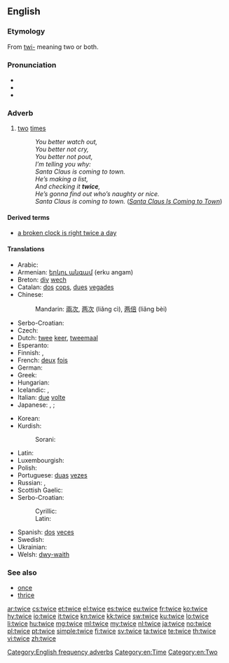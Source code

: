 ==English==
{{rfc-auto}}

===Etymology===
From [[twi-]] meaning two or both.

===Pronunciation===
* {{IPA|/twaɪs/|lang=en}}
* {{audio|en-us-twice.ogg|Audio (US)}}
* {{rhymes|aɪs}}

===Adverb===
{{en-adv|-}}

# [[two]] [[time]]s
#: ''You better watch out,<br>You better not cry,<br>You better not pout,<br>I’m telling you why:<br>Santa Claus is coming to town.<br>He’s making a list,<br>And checking it '''twice''',<br>He’s gonna find out who’s naughty or nice.<br>Santa Claus is coming to town.'' (''[[w:en:Santa Claus Is Coming to Town|Santa Claus Is Coming to Town]]'')

====Derived terms====
* [[a broken clock is right twice a day]]

====Translations====
{{trans-top|two times}}
* Arabic: {{t-|ar|مرتين|tr=maratáyn}}
* Armenian: [[երկու անգամ]] (erku angam)
* Breton: [[div]] [[wech]]
* Catalan: [[dos]] [[cops]], [[dues]] [[vegades]]
* Chinese:
*: Mandarin: [[兩]][[次]], [[两]][[次]] (liǎng cì), [[两]][[倍]] (liǎng bèi)
* Serbo-Croatian: {{t|sh|dvaput}}
* Czech: {{t+|cs|dvakrát}}
* Dutch: [[twee]] [[keer]], [[tweemaal]]
* Esperanto: {{t-|eo|dufoje|xs=Esperanto}}
* Finnish: {{t+|fi|kaksi kertaa}}, {{t+|fi|kahdesti}}
* French: [[deux]] [[fois]]
* German: {{t+|de|zweimal}}
* Greek: {{t+|el|δις|tr=dhis}}
* Hungarian: {{t+|hu|kétszer}}
* Icelandic: {{t+|is|tvisvar}}, {{t-|is|tvívegis}}
* Italian: [[due]] [[volte]]
* Japanese: {{t+|ja|二度|tr=にど, nido}}, {{t-|ja|二回|tr=にかい, nikai}} {{qualifier|for frequency}}; {{t-|ja|二倍|tr=にばい, nibai}} {{qualifier|for scale ratio}}
{{trans-mid}}
* Korean: {{t-|ko|두번|tr=dubeon|sc=Hang}}
* Kurdish:
*: Sorani: {{ku-Arab|[[دووجار]]}}
* Latin: {{t+|la|bis}}
* Luxembourgish: {{t-|lb|zweemol}}
* Polish: {{t+|pl|dwukrotnie}}
* Portuguese: [[duas]] [[vez#Portuguese|vezes]]
* Russian: {{t+|ru|дважды|tr=dváždy}},  {{t-|ru|два раза|tr=dva ráza}}
* Scottish Gaelic: {{t-|gd|dà}} {{t-|gd|uair}}
* Serbo-Croatian:
*: Cyrillic: {{t-|sh|двапут|alt=два́пут|sc=Cyrl|xs=Serbo-Croatian}}
*: Latin: {{t-|sh|dvaput|alt=dváput|xs=Serbo-Croatian}}
* Spanish: [[dos]] [[vez#Spanish|veces]]
* Swedish: {{t+|sv|två}} {{t+|sv|gånger}}
* Ukrainian: {{t-|uk|двічі|tr=dvichi|sc=Cyrl}}
* Welsh: [[dwy-waith]]
{{trans-bottom}}

===See also===
* [[once]]
* [[thrice]]

[[Category:English frequency adverbs]]
[[Category:en:Time]]
[[Category:en:Two]]

[[ar:twice]]
[[cs:twice]]
[[et:twice]]
[[el:twice]]
[[es:twice]]
[[eu:twice]]
[[fr:twice]]
[[ko:twice]]
[[hy:twice]]
[[io:twice]]
[[it:twice]]
[[kn:twice]]
[[kk:twice]]
[[sw:twice]]
[[ku:twice]]
[[lo:twice]]
[[li:twice]]
[[hu:twice]]
[[mg:twice]]
[[ml:twice]]
[[my:twice]]
[[nl:twice]]
[[ja:twice]]
[[no:twice]]
[[pl:twice]]
[[pt:twice]]
[[simple:twice]]
[[fi:twice]]
[[sv:twice]]
[[ta:twice]]
[[te:twice]]
[[th:twice]]
[[vi:twice]]
[[zh:twice]]